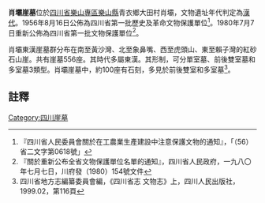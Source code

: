 {{msg:四川省文物保護單位
|名稱 = 崖墓-肖壩崖墓
|編號 = 20
|圖片 = 
|級別 = S01
|分類 = 
|時代 = [[漢代|漢代]]
|地点 = [[四川省|四川省]][[樂山專區|樂山專區]][[樂山縣|樂山縣]]白岩山、肖壩、麻浩、柿子壪、蘊真洞
|坐標 =
|登錄 = 1956年8月16日
}}
{{msg:四川省文物保護單位
|名稱 = 肖壩崖墓
|編號 = 129
|圖片 = 
|級別 = S1
|分類 = 
|時代 = [[漢代|漢代]]
|地点 = [[四川省|四川省]][[樂山市|樂山市]]
|坐標 =
|登錄 = 1980年7月7日
}}
'''肖壩崖墓'''位於[[四川省|四川省]][[樂山專區|樂山專區]][[樂山縣|樂山縣]]青衣鄉大田村肖壩，文物遺址年代判定為[[漢代|漢代]]。1956年8月16日公佈為四川省第一批歷史及革命文物保護單位<ref>『四川省人民委員會關於在工農業生產建設中注意保護文物的通知』，「（56）省二文字第0618號」</ref>。1980年7月7日重新公佈為四川省第一批文物保護單位<ref>『關於重新公布全省文物保護單位名單的通知』，四川省人民政府，一九八〇年七月七日，川府發（1980）154號文件</ref>。

肖壩東漢崖墓群分布在南至黃沙灣、北至象鼻嘴、西至虎頭山、東至賴子灣的紅砂石山崖。共有崖墓556座。其時代多屬東漢。其形制，可分單室墓、前後雙室墓和多室墓3類型。肖壩崖墓中，約100座有石刻，多見於前後雙室和多室墓<ref>四川省地方志編纂委員會編，《四川省志 文物志》上，四川人民出版社，1999.02，第116頁</ref>。
==註釋==
{{reflist}}
{{文物保護單位小作品}}
{{樂山市境內的四川省文物保護單位}}

[[Category:四川崖墓|Category:四川崖墓]]